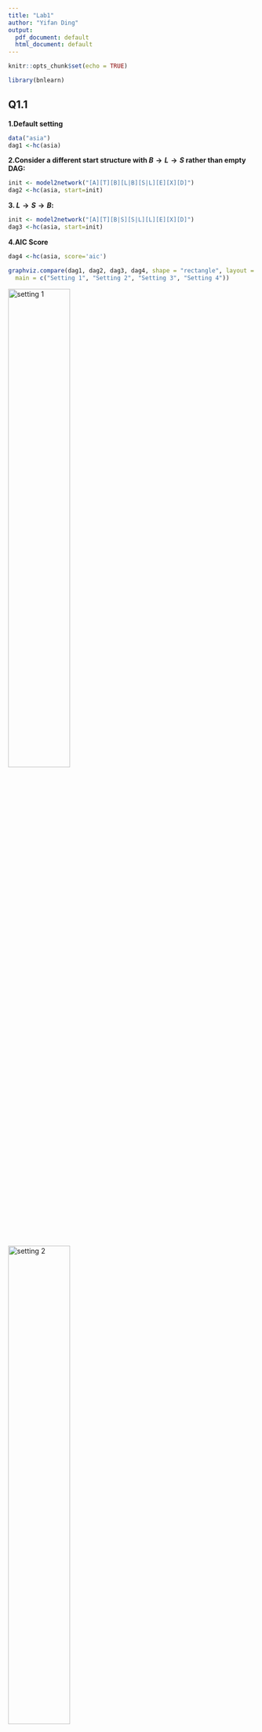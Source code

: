 ```yaml
---
title: "Lab1"
author: "Yifan Ding"
output:
  pdf_document: default
  html_document: default
---
```


```r
knitr::opts_chunk$set(echo = TRUE)

library(bnlearn)
```

## Q1.1

**1.Default setting**
```r
data("asia")
dag1 <-hc(asia)
```


**2.Consider a different start structure with $B \longrightarrow L \longrightarrow S$ rather than empty DAG:**

```r
init <- model2network("[A][T][B][L|B][S|L][E][X][D]")
dag2 <-hc(asia, start=init)
```

**3. $L \longrightarrow S \longrightarrow B:$**

```r
init <- model2network("[A][T][B|S][S|L][L][E][X][D]")
dag3 <-hc(asia, start=init)
```

**4.AIC Score**

```r
dag4 <-hc(asia, score='aic')
```

```r
graphviz.compare(dag1, dag2, dag3, dag4, shape = "rectangle", layout = "fdp",
  main = c("Setting 1", "Setting 2", "Setting 3", "Setting 4"))
```

![setting 1](set1.png){#id .class width=50% height=50%} ![setting 2](set2.png){#id .class width=50% height=50%}

![setting 3](set3.png){#id .class width=50% height=50%} ![setting 4](set4.png){#id .class width=50% height=50%}

**Show that multiple runs of the hill-climbing algorithm can return non-equivalent Bayesian network (BN) structures. Explain why this happens.**
  
  **Answer:** All above 4 graphs are the same except the edges among $B,S,L$. With different setting of HC, We have:
  
* 1. $L \longleftarrow S \longrightarrow B$ (Default setting)
* 2. Sheilded collider $B \longrightarrow L \longrightarrow S$ with $B \longrightarrow S$ (Initial structure $B \longrightarrow L \longrightarrow S$)
* 3. $L \longrightarrow S \longrightarrow B$ (Initial structure $L \longrightarrow S \longrightarrow B$)
* 4. Then got a graph quite unreasonable (Using AIC score)

In case 1,3, they are equivalent with different direction of edges, but case 2 has one more edge than 1,3, case 4 generate a graph with even more edges and quite unreasonable. Therefore under some different setting HC generated non-equivalent structures, this might because HC algorithm randomly add, remove and reverse edges, thus sometimes stacks in local optima if we do not have a good start point.

## Q1.2

```r
set.seed(1)

# separate data
data("asia")
sample_train <- as.integer(dim(asia)[1] * 0.8)
sample_test <- dim(asia)[1] - sample_train
index <- sample(1:dim(asia)[1])
train <- asia[index[1:sample_train],]
test <- asia[index[1:sample_test],]

dag_learn <- hc(train)
dag_true <- model2network("[A][S][T|A][L|S][B|S][D|B:E][E|T:L][X|E]")
#graphviz.compare(dag_learn, dag_true, shape = "rectangle", main = c("Learned BN", "Original BN"))

model_learn = bn.fit(dag_learn, data = train)
model_true = bn.fit(dag_true, data = train)


## prediction for generated structure
pred_learn <- c()
for (i in 1:dim(test)[1]) {

    logits <- prop.table(table(cpdist(model_learn, "S", ((A == unlist(test[i,]["A"]))&(T == unlist(test[i,]["T"])&(L == unlist(test[i,]["L"]))&(B == unlist(test[i,]["B"]))&(E == unlist(test[i,]["E"]))&(X == unlist(test[i,]["X"]))&(D == unlist(test[i,]["D"])))))))
    index <- which(is.na(logits))
    logits[index] = 0.5
    if (logits[1] > 0.5)
      pred_learn <- c(pred_learn, 'no')
    else
      pred_learn <- c(pred_learn, 'yes')  
}



pred_true <- c()
for (i in 1:dim(test)[1]) {

    logits <- prop.table(table(cpdist(model_true, "S", ((A == unlist(test[i,]["A"]))&(T == unlist(test[i,]["T"])&(L == unlist(test[i,]["L"]))&(B == unlist(test[i,]["B"]))&(E == unlist(test[i,]["E"]))&(X == unlist(test[i,]["X"]))&(D == unlist(test[i,]["D"])))))))
    index <- which(is.na(logits))
    logits[index] = 0.5
    if (logits[1] > 0.5)
      pred_true <- c(pred_true, 'no')
    else
      pred_true <- c(pred_true, 'yes')  
}

print(table(pred_learn, true=test$S))
print(table(pred_true, true=test$S))

```

![bn learned](bn.png){#id .class width=50% height=50%} ![bn original](bn1.png){#id .class width=50% height=50%}

## Q1.3

```r
mb(dag_learn, "S")

## prediction for generated structure
pred_learn <- c()
for (i in 1:dim(test)[1]) {

    logits <- prop.table(table(cpdist(model_learn, "S", ((L == unlist(test[i,]["L"]))&(B == unlist(test[i,]["B"]))))))
    index <- which(is.na(logits))
    logits[index] = 0.5
    if (logits[1] > 0.5)
      pred_learn <- c(pred_learn, 'no')
    else
      pred_learn <- c(pred_learn, 'yes')  
}


mb(dag_true, "S")

pred_true <- c()
for (i in 1:dim(test)[1]) {

    logits <- prop.table(table(cpdist(model_true, "S",((L == unlist(test[i,]["L"]))&(B == unlist(test[i,]["B"]))))))
    index <- which(is.na(logits))
    logits[index] = 0.5
    if (logits[1] > 0.5)
      pred_true <- c(pred_true, 'no')
    else
      pred_true <- c(pred_true, 'yes')  
}

print(table(pred_learn, true=test$S))
print(table(pred_true, true=test$S))


```


## Q1.4

```r
dag_naive <- model2network("[S][A|S][T|S][L|S][B|S][D|S][E|S][X|S]")
#graphviz.plot(dag_naive, shape = "rectangle", main=c("Naive Bayes"))

model_naive = bn.fit(dag_naive, data = train)

pred_naive <- c()
for (i in 1:dim(test)[1]) {

    logits <- prop.table(table(cpdist(model_naive, "S", ((A == unlist(test[i,]["A"]))&(T == unlist(test[i,]["T"])&(L == unlist(test[i,]["L"]))&(B == unlist(test[i,]["B"]))&(E == unlist(test[i,]["E"]))&(X == unlist(test[i,]["X"]))&(D == unlist(test[i,]["D"])))))))
    index <- which(is.na(logits))
    logits[index] = 0.5
    if (logits[1] > 0.5)
      pred_naive <- c(pred_naive, 'no')
    else
      pred_naive <- c(pred_naive, 'yes')  
}

print(table(pred_naive, true=test$S))
```

![](NB.png){#id .class width=50% height=50%}

## Q1.5

For the results in Q1.5, they are slightly different, this might because I use approximate methods to get parameters, and when do inference on validation set, the probability returned by **cpdist** sometimes is NA, and NA was set as 0.5. This might lead to errors. But actually we have

$$P(S|B,L,E,D,X,T,A) = \frac{P(S)P(B|S)P(L|S)P(E,D,X,T,A|B,L)}{\sum_SP(S)P(B|S)P(L|S)P(E,D,X,T,A|B,L)}$$
$$~~~~~~~~~~~~~~~~~~~~~~~~=\frac{P(S)P(B|S)P(L|S)}{\sum_SP(S)P(B|S)P(L|S)}=\frac{P(S,B,L)}{P(B,L)}=P(S|B,L)$$

Note $P(S|B,L)$ is Markov blanket of $S$. Regardless the structure of $P(E,D,X,T,A|B,L)$, the partial structure $L\longleftarrow S \longrightarrow B$ is the same in Q1.2 and Q1.3. Above formula hold for all 3 situations, the confusion matrix thus should be the same.

But in Q1.4 the Naive Bayes model is:

$$P(S|B,L,E,D,X,T,A) = \frac{P(S)P(B,L,E,D,X,T,A|S)}{\sum_SP(S)P(B,L,E,D,X,T,A|S)}=\frac{P(S)P(B,L,E,D,X,T,A|S)}{P( B,L,E,D,X,T,A)}$$

in which variables cannot be further estimated. Then this returns a different results, also the accuracy is less than previous Bayesian Network.



